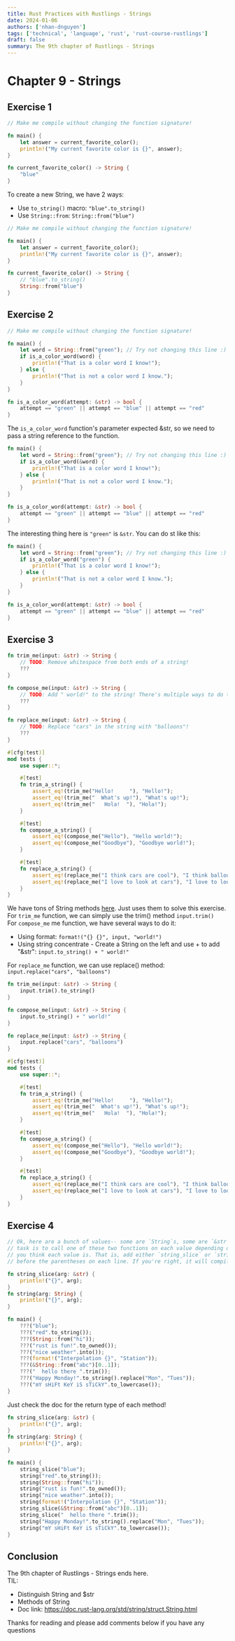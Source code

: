 ```yaml
---
title: Rust Practices with Rustlings - Strings
date: 2024-01-06
authors: ['nhan-dnguyen']
tags: ['technical', 'language', 'rust', 'rust-course-rustlings']
draft: false
summary: The 9th chapter of Rustlings - Strings
---
```


# Chapter 9 - Strings

## Exercise 1

```rust
// Make me compile without changing the function signature!

fn main() {
    let answer = current_favorite_color();
    println!("My current favorite color is {}", answer);
}

fn current_favorite_color() -> String {
    "blue"
}
```

To create a new String, we have 2 ways:
- Use `to_string()` macro: `"blue".to_string()`
- Use `String::from`: `String::from("blue")`


```rust
// Make me compile without changing the function signature!

fn main() {
    let answer = current_favorite_color();
    println!("My current favorite color is {}", answer);
}

fn current_favorite_color() -> String {
    // "blue".to_string()
    String::from("blue")
}
```

## Exercise 2

```rust
// Make me compile without changing the function signature!

fn main() {
    let word = String::from("green"); // Try not changing this line :)
    if is_a_color_word(word) {
        println!("That is a color word I know!");
    } else {
        println!("That is not a color word I know.");
    }
}

fn is_a_color_word(attempt: &str) -> bool {
    attempt == "green" || attempt == "blue" || attempt == "red"
}
```

The `is_a_color_word` function's parameter expected &str, so we need to pass a string reference to the function.


```rust
fn main() {
    let word = String::from("green"); // Try not changing this line :)
    if is_a_color_word(&word) {
        println!("That is a color word I know!");
    } else {
        println!("That is not a color word I know.");
    }
}

fn is_a_color_word(attempt: &str) -> bool {
    attempt == "green" || attempt == "blue" || attempt == "red"
}
```

The interesting thing here is `"green"` is `&str`. You can do st like this:

```rust
fn main() {
    let word = String::from("green"); // Try not changing this line :)
    if is_a_color_word("green") {
        println!("That is a color word I know!");
    } else {
        println!("That is not a color word I know.");
    }
}

fn is_a_color_word(attempt: &str) -> bool {
    attempt == "green" || attempt == "blue" || attempt == "red"
}
```

## Exercise 3

```rust
fn trim_me(input: &str) -> String {
    // TODO: Remove whitespace from both ends of a string!
    ???
}

fn compose_me(input: &str) -> String {
    // TODO: Add " world!" to the string! There's multiple ways to do this!
    ???
}

fn replace_me(input: &str) -> String {
    // TODO: Replace "cars" in the string with "balloons"!
    ???
}

#[cfg(test)]
mod tests {
    use super::*;

    #[test]
    fn trim_a_string() {
        assert_eq!(trim_me("Hello!     "), "Hello!");
        assert_eq!(trim_me("  What's up!"), "What's up!");
        assert_eq!(trim_me("   Hola!  "), "Hola!");
    }

    #[test]
    fn compose_a_string() {
        assert_eq!(compose_me("Hello"), "Hello world!");
        assert_eq!(compose_me("Goodbye"), "Goodbye world!");
    }

    #[test]
    fn replace_a_string() {
        assert_eq!(replace_me("I think cars are cool"), "I think balloons are cool");
        assert_eq!(replace_me("I love to look at cars"), "I love to look at balloons");
    }
}
```

We have tons of String methods [here](https://doc.rust-lang.org/std/string/struct.String.html). Just uses them to solve this exercise. <br />
For `trim_me` function, we can simply use the trim() method `input.trim()` <br />
For `compose_me` me function, we have several ways to do it:
- Using format: `format!("{} {}", input, "world!")`
- Using string concentrate - Create a String on the left and use + to add "&str": `input.to_string() + " world!"`

For `replace_me` function, we can use replace() method: `input.replace("cars", "balloons")`

```rust
fn trim_me(input: &str) -> String {
    input.trim().to_string()
}

fn compose_me(input: &str) -> String {
    input.to_string() + " world!"
}

fn replace_me(input: &str) -> String {
    input.replace("cars", "balloons")
}

#[cfg(test)]
mod tests {
    use super::*;

    #[test]
    fn trim_a_string() {
        assert_eq!(trim_me("Hello!     "), "Hello!");
        assert_eq!(trim_me("  What's up!"), "What's up!");
        assert_eq!(trim_me("   Hola!  "), "Hola!");
    }

    #[test]
    fn compose_a_string() {
        assert_eq!(compose_me("Hello"), "Hello world!");
        assert_eq!(compose_me("Goodbye"), "Goodbye world!");
    }

    #[test]
    fn replace_a_string() {
        assert_eq!(replace_me("I think cars are cool"), "I think balloons are cool");
        assert_eq!(replace_me("I love to look at cars"), "I love to look at balloons");
    }
}
```

## Exercise 4

```rust
// Ok, here are a bunch of values-- some are `String`s, some are `&str`s. Your
// task is to call one of these two functions on each value depending on what
// you think each value is. That is, add either `string_slice` or `string`
// before the parentheses on each line. If you're right, it will compile!

fn string_slice(arg: &str) {
    println!("{}", arg);
}
fn string(arg: String) {
    println!("{}", arg);
}

fn main() {
    ???("blue");
    ???("red".to_string());
    ???(String::from("hi"));
    ???("rust is fun!".to_owned());
    ???("nice weather".into());
    ???(format!("Interpolation {}", "Station"));
    ???(&String::from("abc")[0..1]);
    ???("  hello there ".trim());
    ???("Happy Monday!".to_string().replace("Mon", "Tues"));
    ???("mY sHiFt KeY iS sTiCkY".to_lowercase());
}
```

Just check the doc for the return type of each method!

```rust
fn string_slice(arg: &str) {
    println!("{}", arg);
}
fn string(arg: String) {
    println!("{}", arg);
}

fn main() {
    string_slice("blue");
    string("red".to_string());
    string(String::from("hi"));
    string("rust is fun!".to_owned());
    string("nice weather".into());
    string(format!("Interpolation {}", "Station"));
    string_slice(&String::from("abc")[0..1]);
    string_slice("  hello there ".trim());
    string("Happy Monday!".to_string().replace("Mon", "Tues"));
    string("mY sHiFt KeY iS sTiCkY".to_lowercase());
}
```

## Conclusion

The 9th chapter of Rustlings - Strings ends here. <br />
TIL:

- Distinguish String and $str
- Methods of String
- Doc link: https://doc.rust-lang.org/std/string/struct.String.html

Thanks for reading and please add comments below if you have any questions
